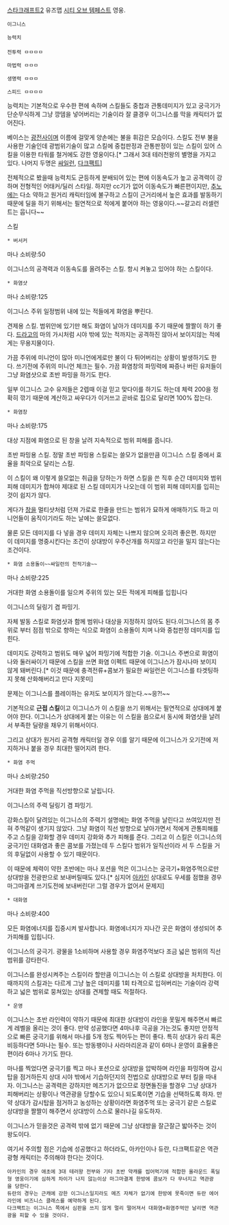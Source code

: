 [[스타크래프트2]] 유즈맵 [[시티 오브 템페스트]] 영웅. 


 이그니스

 능력치 
 
 전투력 ㅁㅁㅁㅁ

 마법력 ㅁㅁㅁ

 생명력 ㅁㅁㅁ

 스피드 ㅁㅁㅁㅁ


능력치는 기본적으로 우수한 편에 속하며 스킬들도 중첩과 관통데미지가 있고 궁극기가 단순무식하게 그냥 깡뎀을 넣어버리는 기술이라 잘 클경우 이그니스를 막을 캐릭터가 없어진다.


베이스는 [[광전사]]이며 이름에 걸맞게 양손에는 불을 휘감은 모습이다. 스킬도 전부 불을 사용한 기술인데 광범위기술이 많고 스킬에 중첩판정과 관통판정이 있는 스킬이 있어 스킬을 이용한 타워를 철거에도 강한 영웅이다.[* 그래서 3대 테러천왕의 별명을 가지고 있다. 나머지 두명은 [[싸일런]], [[다크팩트]]]


전체적으로 봤을때 능력치도 균등하게 분배되어 있는 편에 이동속도가 높고 공격력이 강하며 전형적인 어태커/딜러 스타일. 하지만 cc기가 없어 이동속도가 빠른편이지만, [[추노]]에는 다소 약하고 원거리 캐릭터임에 불구하고 스킬이 근거리에서 높은 효과를 발동하기 때문에 딜을 하기 위해서는 필연적으로 적에게 붙어야 하는 영웅이다.~~갈고리 러셀런트는 웁니다~~




스킬 


 * 버서커 

마나 소비량:50

이그니스의 공격력과 이동속도를 올려주는 스킬. 항시 켜놓고 있어야 하는 스킬이다.

 * 화염샷

마나 소비량:125

이그니스 주위 일정범위 내에 있는 적들에게 화염을 뿌린다.

견제용 스킬. 범위안에 있기만 해도 화염이 날아가 데미지를 주기 때문에 짤짤이 하기 좋다. [[드라고]]의 마의 가시처럼 시야 밖에 있는 적까지는 공격하진 않아서 보이지않는 적에게는 무용지물이다.

가끔 주위에 미니언이 많아 미니언에게로만 불이 다 튀어버리는 상황이 발생하기도 한다. 쓰기전에 주위의 미니언 체크는 필수. 가끔 화염창의 파밍력에 짜증나 버린 유저들이 그냥 화염샷으로 초반 파밍을 하기도 한다.

일부 이그니스 고수 유저들은 2렙때 이걸 믿고 맞다이를 하기도 하는데 체력 200을 정확히 깎기 때문에 계산하고 싸우다가 이거쓰고 곧바로 집으로 달리면 100% 잡는다.



 * 화염창

마나 소비량:175

대상 지점에 화염으로 된 창을 날려  지속적으로 범위 피해를 줍니다.

초반 파밍용 스킬. 정말 초반 파밍용 스킬로는 쓸모가 없을만큼 이그니스 스킬 중에서 효율을 최악으로 달리는 스킬.

이 스킬이 왜 이렇게 쓸모없는 취급을 당하는가 하면 스킬을 쓴 직후 순간 데미지와 범위 피해 데미지가 합쳐야 제대로 된 스킬 데미지가 나오는데 이 범위 피해 데미지를 입히는 것이 쉽지가 않다.

게다가 [[창]]을 멀티샷처럼 던져 가로로 한줄을 만드는 범위가 묘하게 애매하기도 하고 미니언들이 움직이기라도 하는 날에는 쓸모없다.

물론 모든 데미지를 다 넣을 경우 데미지 자체는 나쁘지 않으며 오히려 좋은편. 하지만 이 데미지를 명중시킨다는 조건이 상대방이 우주산개를 하지않고 라인을 밀지 않는다는 조건이다.


 * 화염 소용돌이~~싸일런의 천적기술~~


마나 소비량:225

거대한 화염 소용돌이를 일으켜 주위의 있는 모든 적에게 피해를 입힙니다

이그니스의 딜링기 겸 파밍기.

자체 발동 스킬로 화염샷과 함께 범위나 대상을 지정하지 않아도 된다.이그니스의 몸 주위로 부터 점점 밖으로 향하는 식으로 화염이 소용돌이 치며 나와 중첩판정 데미지를 입힌다.

데미지도 강력하고 범위도 매우 넓어 파밍기에 적합한 기술. 이그니스 주변으로 화염이 나와 둘러싸이기 때문에 스킬을 쓰면 화염 이펙트 때문에 이그니스가 잠시나마 보이지 않게 돼버린다.[* 이것 때문에 충격전류+콤보가 필요한 싸일런은 이그니스를 타겟팅하지 못해 산화해버리고 만다 지못미]

문제는 이그니스를 플레이하는 유저도 보이지가 않는다.~~응?!~~

기본적으로 '''근접 스킬'''이고 이그니스가 이 스킬을 쓰기 위해서는 필연적으로 상대에게 붙어야 한다. 이그니스가 상대에게 붙는 이유는 이 스킬을 씀으로서 동시에 화염샷을 날려서 부족한 딜량을 채우기 위해서이다.

그리고 상대가 원거리 공격형 캐릭터일 경우 이를 알기 때문에 이그니스가 오기전에 저지하거나 붙을 경우 최대한 떨어지려 한다.


 * 화염 주먹

마나 소비량:250

거대한 화염 주먹을 직선방향으로 날립니다.

이그니스의 주력 딜링기 겸 파밍기.

강화스킬이 달려있는 이그니스의 주력기 설명에는 화염 주먹을 날린다고 쓰여있지만 전혀 주먹같이 생기지 않았다. 그냥 화염이 직선 방향으로 날아가면서 적에게 관통피해를 주고 스킬을 강화할 경우 데미지 강화와 추가 피해를 준다. 그리고 이 스킬은 이그니스의 궁극기인 대화염과 좋은 콤보를 가졌는데 두 스킬다 범위가 일직선이라 서 두 스킬을 거의 후딜없이 사용할 수 있기 때문이다.

이 때문에 체력이 약한 초반에는 마나 포션을 먹은 이그니스는 궁극기+화염주먹으로만 상대방을 전광판으로 보내버릴때도 있다.[* 심지어 [[아카인]] 상대로도 우세를 점했을 경우 마그마결계 쓰기도전에 보내버린다! 그럴 경우가 없어서 문제지]



 * 대화염  

마나 소비량:400

모든 화염에너지를 집중시켜 발사합니다. 화염에너지가 지나간 곳은 화염이 생성되어 추가피해를 입힙니다.

이그니스의 궁극기. 광물을 1소비하며 사용할 경우 화염주먹보다 조금 넓은 범위의 직선 범위를 강타한다.

이그니스를 완성시켜주는 스킬이라 할만큼 이그니스는 이 스킬로 상대방을 처치한다. 이때까지의 스킬과는 다르게 그냥 높은 데미지를 1회 타격으로 입혀버리는 기술이라 강력하고 넓은 범위로 뭉쳐있는 상대를 견제할 때도 적절하다.


 * 운영

이그니스는 초반 라인력이 약하기 때문에 최대한 상대방이 라인을 못밀게 해주면서 빠르게 레벨을 올리는 것이 좋다. 만약 성공했다면 4마나후 극공을 가는것도 좋지만 안정적으로 빠른 궁극기를 위해서 마나를 5개 정도 찍어두는 편이 좋다. 특히 상대가 유리 혹은 비등하다면 5마나는 필수. 또는 방동팽이나 사라마리온과 같이 6마나 운영이 효율좋은 편이라 6마나 가기도 한다.

마나를 찍었다면 궁극기를 찍고 마나 포션으로 상대방을 압박하며 라인을 파밍하며 감시탑을 점거하든지 상대 시야 밖에서 기습하던지의 전법으로 상대방으로 부터 킬을 따내자. 이그니스는 공격력은 강하지만 메즈기가 없으므로 정면돌진을 할경우 그냥 상대가 피해버리는 상황이나 역관광을 당할수도 있으니 되도록이면 기습을 선택하도록 하자. 만약 상대가 감시탑을 점거하고 농성하는 상황이라면 화염주먹 또는 궁극기 같은 스킬로 상대방을 짤짤이 해주면서 상대방이 스스로 물러나길 유도하자.

이그니스가 믿을것은 공격력 밖에 없기 때문에 그냥 상대방을 잘근잘근 밟아주는 것이 왕도이다.

여기서 주의할 점은 기습에 성공했다고 하더라도, 아카인이나 듀란, 다크팩트같은 역관광형 캐릭터는 주의해야 한다는 것이다.
 아카인의 경우 애초에 3대 테러왕 전부와 기타 초반 약캐를 씹어먹기에 적합한 올라운드 폭딜형 영웅이기에 심하게 차이가 나지 않는이상 마그마결계 한방에 콤보가 다 무너지고 역관광을 당한다.
 듀란의 경우는 근캐에 강한 이그니스일지라도 메즈 자체가 없기에 한방에 못죽이면 듀란 에어라인에 비즈니스 클래스를 예약하게 된다.
 다크팩트는 이그니스 쪽에서 심판을 쓰지 않게 멀리 떨어져서 대화염+화염주먹만 날리면 역관광을 피할 수 있을 것이다.
 
